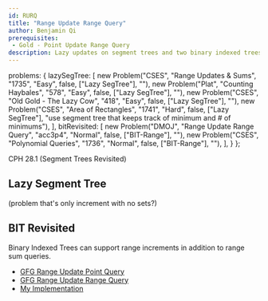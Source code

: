 ```yaml
---
id: RURQ
title: "Range Update Range Query"
author: Benjamin Qi
prerequisites: 
 - Gold - Point Update Range Query
description: Lazy updates on segment trees and two binary indexed trees in conjunction.
---
```



  problems: {
    lazySegTree: [
      new Problem("CSES", "Range Updates & Sums", "1735", "Easy", false, ["Lazy SegTree"], ""),
      new Problem("Plat", "Counting Haybales", "578", "Easy", false, ["Lazy SegTree"], ""),
      new Problem("CSES", "Old Gold - The Lazy Cow", "418", "Easy", false, ["Lazy SegTree"], ""),
      new Problem("CSES", "Area of Rectangles", "1741", "Hard", false, ["Lazy SegTree"], "use segment tree that keeps track of minimum and # of minimums"),
    ],
    bitRevisited: [
      new Problem("DMOJ", "Range Update Range Query", "acc3p4", "Normal", false, ["BIT-Range"], ""),
      new Problem("CSES", "Polynomial Queries", "1736", "Normal", false, ["BIT-Range"], ""),
    ],
  }
};

CPH 28.1 (Segment Trees Revisited)

## Lazy Segment Tree

(problem that's only increment with no sets?)

<problems-list problems={metadata.problems.lazySegTree} />

## BIT Revisited

Binary Indexed Trees can support range increments in addition to range sum queries.

 - [GFG Range Update Point Query](https://www.geeksforgeeks.org/binary-indexed-tree-range-updates-point-queries/)
 - [GFG Range Update Range Query](https://www.geeksforgeeks.org/binary-indexed-tree-range-update-range-queries/)
 - [My Implementation](https://github.com/bqi343/USACO/blob/master/Implementations/content/data-structures/1D%20Range%20Queries%20(9.2)/BITrange.h)

<problems-list problems={metadata.problems.bitRevisited} />